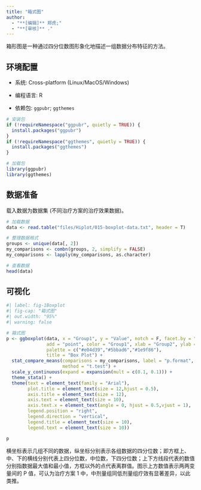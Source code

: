```yaml
---
title: "箱式图"
author:
  - "**[编辑]** 郑虎;"
  - "**[审核]** ."
---
```


箱形图是一种通过四分位数图形象化地描述一组数据分布特征的方法。

## 环境配置

-   系统: Cross-platform (Linux/MacOS/Windows)

-   编程语言: R

-   依赖包: `ggpubr`; `ggthemes`

```r
# 安装包
if (!requireNamespace("ggpubr", quietly = TRUE)) {
  install.packages("ggpubr")
}
if (!requireNamespace("ggthemes", quietly = TRUE)) {
  install.packages("ggthemes")
}

# 加载包
library(ggpubr)
library(ggthemes)
```

## 数据准备

载入数据为数据集 (不同治疗方案的治疗效果数据)。

```r
# 加载数据
data <- read.table("files/Hiplot/015-boxplot-data.txt", header = T)

# 整理数据格式
groups <- unique(data[, 2])
my_comparisons <- combn(groups, 2, simplify = FALSE)
my_comparisons <- lapply(my_comparisons, as.character)

# 查看数据
head(data)
```

## 可视化

```r
#| label: fig-1Boxplot
#| fig-cap: "箱式图"
#| out.width: "95%"
#| warning: false

# 箱式图
p <- ggboxplot(data, x = "Group1", y = "Value", notch = F, facet.by = "Group2",
               add = "point", color = "Group1", xlab = "Group2", ylab = "Value",
               palette = c("#e04d39","#5bbad6","#1e9f86"),
               title = "Box Plot") +
  stat_compare_means(comparisons = my_comparisons, label = "p.format", 
                     method = "t.test") +
  scale_y_continuous(expand = expansion(mult = c(0.1, 0.1))) +
  theme_stata() +
  theme(text = element_text(family = "Arial"),
        plot.title = element_text(size = 12,hjust = 0.5),
        axis.title = element_text(size = 12),
        axis.text = element_text(size = 10),
        axis.text.x = element_text(angle = 0, hjust = 0.5,vjust = 1),
        legend.position = "right",
        legend.direction = "vertical",
        legend.title = element_text(size = 10),
        legend.text = element_text(size = 10))

p
```

横坐标表示几组不同的数据，纵坐标分别表示各组数据的四分位数；即方框上、中、下的横线分别代表上四分位数，中位数，下四分位数；上下方线段代表的数值分别指数据最大值和最小值，方框以外的点代表离群值。图示上方数值表示两两变量间的 P 值，可认为治疗方案 1 中，中剂量组同低剂量组疗效有显著差异，以此类推。




